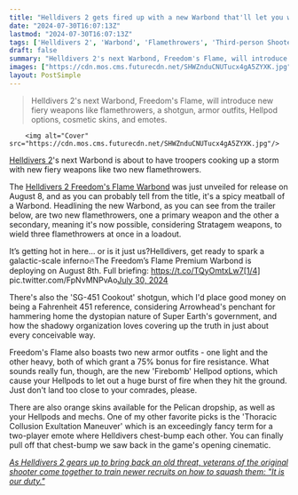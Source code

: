 ```yaml
---
title: "Helldivers 2 gets fired up with a new Warbond that'll let you wield a flamethrower in every weapon slot"
date: "2024-07-30T16:07:13Z"
lastmod: "2024-07-30T16:07:13Z"
tags: ['Helldivers 2', 'Warbond', 'Flamethrowers', 'Third-person Shooter', "Freedom's Flame"]
draft: false
summary: "Helldivers 2's next Warbond, Freedom's Flame, will introduce new fiery weapons like flamethrowers, a shotgun, armor outfits, Hellpod options, cosmetic skins, and emotes."
images: ["https://cdn.mos.cms.futurecdn.net/SHWZnduCNUTucx4gA5ZYXK.jpg"]
layout: PostSimple
---
```

> Helldivers 2's next Warbond, Freedom's Flame, will introduce new fiery weapons like flamethrowers, a shotgun, armor outfits, Hellpod options, cosmetic skins, and emotes.


        <img alt="Cover" src="https://cdn.mos.cms.futurecdn.net/SHWZnduCNUTucx4gA5ZYXK.jpg"/>
        
[Helldivers 2](https://www.gamesradar.com/helldivers-2-guide/)'s next Warbond is about to have troopers cooking up a storm with new fiery weapons like two new flamethrowers.

The [Helldivers 2 Freedom's Flame Warbond](https://www.gamesradar.com/games/third-person-shooter/helldivers-2-freedoms-flame-warbond/) was just unveiled for release on August 8, and as you can probably tell from the title, it's a spicy meatball of a Warbond. Headlining the new Warbond, as you can see from the trailer below, are two new flamethrowers, one a primary weapon and the other a secondary, meaning it's now possible, considering Stratagem weapons, to wield three flamethrowers at once in a loadout.

It’s getting hot in here… or is it just us?Helldivers, get ready to spark a galactic-scale inferno🔥The Freedom’s Flame Premium Warbond is deploying on August 8th. Full briefing: https://t.co/TQyOmtxLw7[1/4] pic.twitter.com/FpNvMNPvAo[July 30, 2024](https://twitter.com/helldivers2/status/1818270330260959371)

There's also the 'SG-451 Cookout' shotgun, which I'd place good money on being a Fahrenheit 451 reference, considering Arrowhead's penchant for hammering home the dystopian nature of Super Earth's government, and how the shadowy organization loves covering up the truth in just about every conceivable way. 

Freedom's Flame also boasts two new armor outfits - one light and the other heavy, both of which grant a 75% bonus for fire resistance. What sounds really fun, though, are the new 'Firebomb' Hellpod options, which cause your Hellpods to let out a huge burst of fire when they hit the ground. Just don't land too close to your comrades, please.

There are also orange skins available for the Pelican dropship, as well as your Hellpods and mechs. One of my other favorite picks is the 'Thoracic Collusion Exultation Maneuver' which is an exceedingly fancy term for a two-player emote where Helldivers chest-bump each other. You can finally pull off that chest-bump we saw back in the game's opening cinematic.

[<em>As Helldivers 2 gears up to bring back an old threat, veterans of the original shooter come together to train newer recruits on how to squash them: "It is our duty."</em>](https://www.gamesradar.com/games/third-person-shooter/as-helldivers-2-gears-up-to-bring-back-an-old-threat-veterans-of-the-original-shooter-come-together-to-train-newer-recruits-on-how-to-squash-them-it-is-our-duty/)
        